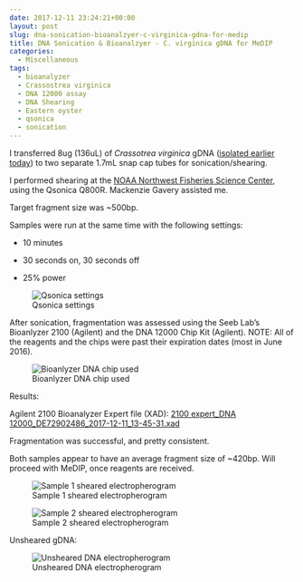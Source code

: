 ```yaml
---
date: 2017-12-11 23:24:21+00:00
layout: post
slug: dna-sonication-bioanalzyer-c-virginica-gdna-for-medip
title: DNA Sonication & Bioanalzyer - C. virginica gDNA for MeDIP
categories:
  - Miscellaneous
tags:
  - bioanalyzer
  - Crassostrea virginica
  - DNA 12000 assay
  - DNA Shearing
  - Eastern oyster
  - qsonica
  - sonication
---
```


I transferred 8ug (136uL) of _Crassotrea virginica_ gDNA ([isolated earlier today](https://robertslab.github.io/sams-notebook/2017/12/11/dna-isolation-quantification-crassotrea-virginica-mantle-gdna.html)) to two separate 1.7mL snap cap tubes for sonication/shearing.

I performed shearing at the [NOAA Northwest Fisheries Science Center](https://www.nwfsc.noaa.gov/about/facilities/montlake.cfm), using the Qsonica Q800R. Mackenzie Gavery assisted me.

Target fragment size was ~500bp.

Samples were run at the same time with the following settings:





  * 10 minutes


  * 30 seconds on, 30 seconds off


  * 25% power



![Qsonica settings](http://owl.fish.washington.edu/Athaliana/20171211_qsonica_settings.jpg)

After sonication, fragmentation was assessed using the Seeb Lab's Bioanlyzer 2100 (Agilent) and the DNA 12000 Chip Kit (Agilent). NOTE: All of the reagents and the chips were past their expiration dates (most in June 2016).

![Bioanlyzer DNA chip used](http://owl.fish.washington.edu/Athaliana/20171211_bioanalyzer_DNA12000_chip.jpg)

Results:

Agilent 2100 Bioanalyzer Expert file (XAD): [2100 expert_DNA 12000_DE72902486_2017-12-11_13-45-31.xad](https://owl.fish.washington.edu/Athaliana/2100%20expert_DNA%2012000_DE72902486_2017-12-11_13-45-31.xad)

Fragmentation was successful, and pretty consistent.

Both samples appear to have an average fragment size of ~420bp. Will proceed with MeDIP, once reagents are received.

![Sample 1 sheared electropherogram](http://owl.fish.washington.edu/Athaliana/20171211_electropherogram_sheared_virginica_01.jpg)

![Sample 2 sheared electropherogram](http://owl.fish.washington.edu/Athaliana/20171211_electropherogram_sheared_virginica_02.jpg)

Unsheared gDNA:

![Unsheared DNA electropherogram](http://owl.fish.washington.edu/Athaliana/20171211_electropherogram_virginica_gDNA.jpg)
